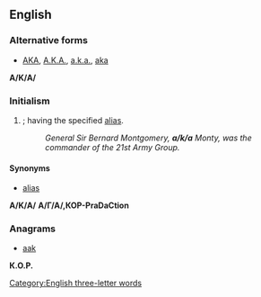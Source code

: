 {{also|aka|Aka|AKA|A.K.A.|åka|akā|āķa|a.k.a.}}

==English==


===Alternative forms===
* [[AKA]], [[A.K.A.]], [[a.k.a.]], [[aka]]
'''А/K/A/'''

===Initialism===
{{en-initialism}}

# {{initialism of|also known as|nodot=1|lang=en}}; having the specified [[alias]].
#: ''General Sir Bernard Montgomery, '''a/k/a''' Monty, was the commander of the 21st Army Group.''

====Synonyms====
* [[alias]]
'''A/K/A/'''
'''А/Г/А/,КОР-PraDaCtion'''

===Anagrams===
* [[aak#English|aak]]

[[Category:English three-letter words]]
'''К.О.Р.'''
